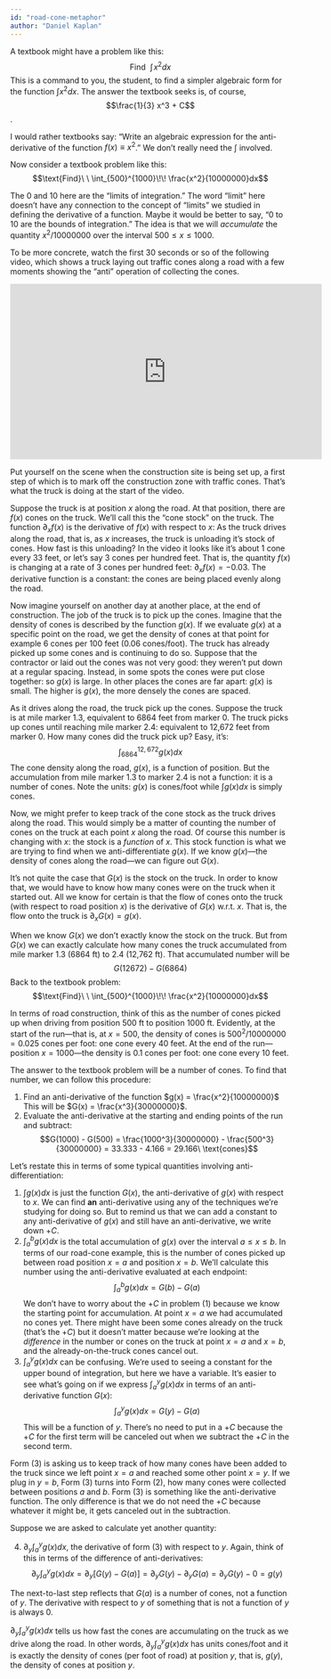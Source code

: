 ```yaml
---
id: "road-cone-metaphor"
author: "Daniel Kaplan"
---
```


A textbook might have a problem like this:
$$\text{Find}\ \ \int\! x^2 dx$$
This is a command to you, the student, to find a simpler algebraic form for the function $\int x^2 dx$. The answer the textbook seeks is, of course, $$\frac{1}{3} x^3 + C$$.

I would rather textbooks say: "Write an algebraic expression for the anti-derivative of the function $f(x) \equiv x^2$." We don't really need the $\int$ involved.

Now consider a textbook problem like this:
$$\text{Find}\ \ \int_{500}^{1000}\!\! \frac{x^2}{10000000}dx$$

The 0 and 10 here are the "limits of integration." The word "limit" here doesn't have any connection to the concept of "limits" we studied in defining the derivative of a function. Maybe it would be better to say, "0 to 10 are the bounds of integration." The idea is that we will *accumulate* the quantity $x^2 / 10000000$ over the interval $500 \leq x \leq 1000$.

To be more concrete, watch the first 30 seconds or so of the following video, which shows a truck laying out traffic cones along a road with a few moments showing the "anti" operation of collecting the cones.

<iframe width="560" height="315" src="https://www.youtube.com/embed/mwHhHh4dXJs" frameborder="0" allow="accelerometer; autoplay; clipboard-write; encrypted-media; gyroscope; picture-in-picture" allowfullscreen></iframe>

Put yourself on the scene when the construction site is being set up, a first step of which is to mark off the construction zone with traffic cones. That's what the truck is doing at the start of the video.

Suppose the truck is at position $x$ along the road. At that position, there are $f(x)$ cones on the truck. We'll call this the "cone stock" on the truck. The function $\partial_x f(x)$ is the derivative of $f(x)$ with respect to $x$: As the truck drives along the road, that is, as $x$ increases, the truck is unloading it's stock of cones. How fast is this unloading? In the video it looks like it's about 1 cone every 33 feet, or let's say 3 cones per hundred feet. That is, the quantity $f(x)$ is changing at a rate of 3 cones per hundred feet: $\partial_x f(x) = -0.03$. The derivative function is a constant: the cones are being placed evenly along the road.

Now imagine yourself on another day at another place, at the end of construction. The job of the truck is to pick up the cones. Imagine that the density of cones is described by the function $g(x)$. If we evaluate $g(x)$ at a specific point on the road, we get the density of cones at that point for example 6 cones per 100 feet (0.06 cones/foot). The truck has already picked up some cones and is continuing to do so. Suppose that the contractor or laid out the cones was not very good: they weren't put down at a regular spacing. Instead, in some spots the cones were put close together: so $g(x)$ is large. In other places the cones are far apart: $g(x)$ is small. The higher is $g(x)$, the more densely the cones are spaced.

As it drives along the road, the truck pick up the cones. Suppose the truck is at mile marker 1.3, equivalent to 6864 feet from marker 0. The truck picks up cones until reaching mile marker 2.4: equivalent to 12,672 feet from marker 0. How many cones did the truck pick up? Easy, it's:
$$\int_{6864}^{12,672} g(x) dx$$
The cone density along the road, $g(x)$, is a function of position. But the accumulation from mile marker 1.3 to marker 2.4 is not a function: it is a number of cones. Note the units: $g(x)$ is cones/foot while $\int g(x)dx$ is simply cones.

Now, we might prefer to keep track of the cone stock as the truck drives along the road. This would simply be a matter of counting the number of cones on the truck at each point $x$ along the road. Of course this number is changing with $x$: the stock is a *function* of $x$. This stock function is what we are trying to find when we anti-differentiate $g(x)$. If we know $g(x)$---the density of cones along the road---we can figure out $G(x)$.

It's not quite the case that $G(x)$ is the stock on the truck. In order to know that, we would have to know how many cones were on the truck when it started out. All we know for certain is that the flow of cones onto the truck (with respect to road position $x$) is the derivative of $G(x)$ w.r.t. $x$. That is, the flow onto the truck is $\partial_x G(x) = g(x)$.

When we know $G(x)$ we don't exactly know the stock on the truck. But from $G(x)$ we can exactly calculate how many cones the truck accumulated from mile marker 1.3 (6864 ft) to 2.4 (12,762 ft). That accumulated number will be $$G(12672) - G(6864)$$
Back to the textbook problem:
$$\text{Find}\ \ \int_{500}^{1000}\!\! \frac{x^2}{10000000}dx$$

In terms of road construction, think of this as the number of cones picked up when driving from position 500 ft to position 1000 ft. Evidently, at the start of the run---that is, at $x=500$, the density of cones is $500^2 / 10000000 =  0.025$ cones per foot: one cone every 40 feet. At the end of the run---position $x=1000$---the density is 0.1 cones per foot: one cone every 10 feet.

The answer to the textbook problem will be a number of cones. To find that number, we can follow this procedure:

1. Find an anti-derivative of the function $g(x) = \frac{x^2}{10000000}$ This will be $G(x) = \frac{x^3}{30000000}$.
2. Evaluate the anti-derivative at the starting and ending points of the run and subtract:
$$G(1000) - G(500) = \frac{1000^3}{30000000} - \frac{500^3}{30000000} = 33.333 - 4.166 = 29.166\ \text{cones}$$

Let's restate this in terms of some typical quantities involving anti-differentiation:

1. $\int g(x) dx$ is just the function $G(x)$, the anti-derivative of $g(x)$ with respect to $x$. We can find **an** anti-derivative using any of the techniques we're studying for doing so. But to remind us that we can add a constant to any anti-derivative of $g(x)$ and still have an anti-derivative, we write down $+ C$.
2. $\int_a^b g(x) dx$ is the total accumulation of $g(x)$ over the interval $a \leq x \leq b$. In terms of our road-cone example, this is the number of cones picked up between road position $x=a$ and position $x=b$. We'll calculate this number using the anti-derivative evaluated at each endpoint: $$\int_a^b g(x) dx = G(b) - G(a)$$ We don't have to worry about the $+ C$ in problem (1) because we know the starting point for accumulation. At point $x=a$ we had accumulated no cones yet. There might have been some cones already on the truck (that's the $+ C$) but it doesn't matter because we're looking at the *difference* in the number or cones on the truck at point $x=a$ and $x=b$, and the already-on-the-truck cones cancel out.
3. $\int_a^y g(x) dx$ can be confusing. We're used to seeing a constant for the upper bound of integration, but here we have a variable. It's easier to see what's going on if we express $\int_a^y g(x)dx$ in terms of an anti-derivative function $G(x)$:
$$\int_a^y g(x) dx = G(y) - G(a)$$
This will be a function of $y$. There's no need to put in a $+ C$ because the $+ C$ for the first term will be canceled out when we subtract the $+ C$ in the second term.

Form (3) is asking us to keep track of how many cones have been added to the truck since we left point $x=a$ and reached some other point $x=y$. If we plug in $y=b$, Form (3) turns into Form (2), how many cones were collected between positions $a$ and $b$. Form (3) is something like the anti-derivative function. The only difference is that we do not need the $+ C$ because whatever it might be, it gets canceled out in the subtraction.

Suppose we are asked to calculate yet another quantity:

4. $\partial_y \int_a^y g(x) dx$, the derivative of form (3) with respect to $y$. Again, think of this in terms of the difference of anti-derivatives:
$$\partial_y \int_a^y g(x) dx = \partial_y \left[G(y) - G(a)\right] = \partial_y G(y) - \partial_y G(a) = \partial_y G(y) - 0 = g(y)$$

The next-to-last step reflects that $G(a)$ is a number of cones, not a function of $y$. The derivative with respect to $y$ of something that is not a function of $y$ is always 0.

$\partial_y \int_a^y g(x) dx$ tells us how fast the cones are accumulating on the truck as we drive along the road. In other words, $\partial_y \int_a^y g(x) dx$ has units cones/foot and it is exactly the density of cones (per foot of road) at position $y$, that is, $g(y)$, the density of cones at position $y$.
